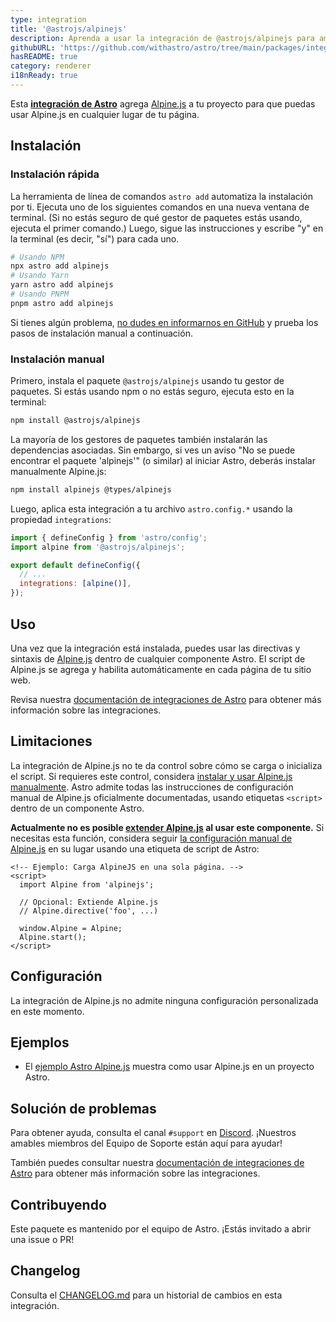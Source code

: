 ```yaml
---
type: integration
title: '@astrojs/alpinejs'
description: Aprenda a usar la integración de @astrojs/alpinejs para ampliar la compatibilidad de Alpinejs en tu proyecto de Astro.
githubURL: 'https://github.com/withastro/astro/tree/main/packages/integrations/alpinejs/'
hasREADME: true
category: renderer
i18nReady: true
---
```



Esta **[integración de Astro][astro-integration]** agrega [Alpine.js](https://alpinejs.dev/) a tu proyecto para que puedas usar Alpine.js en cualquier lugar de tu página.

## Instalación

### Instalación rápida

La herramienta de línea de comandos `astro add` automatiza la instalación por ti. Ejecuta uno de los siguientes comandos en una nueva ventana de terminal. (Si no estás seguro de qué gestor de paquetes estás usando, ejecuta el primer comando.) Luego, sigue las instrucciones y escribe "y" en la terminal (es decir, "sí") para cada uno.

```sh
# Usando NPM
npx astro add alpinejs
# Usando Yarn
yarn astro add alpinejs
# Usando PNPM
pnpm astro add alpinejs
```

Si tienes algún problema, [no dudes en informarnos en GitHub](https://github.com/withastro/astro/issues) y prueba los pasos de instalación manual a continuación.

### Instalación manual

Primero, instala el paquete `@astrojs/alpinejs` usando tu gestor de paquetes. Si estás usando npm o no estás seguro, ejecuta esto en la terminal:

```sh
npm install @astrojs/alpinejs
```

La mayoría de los gestores de paquetes también instalarán las dependencias asociadas. Sin embargo, si ves un aviso "No se puede encontrar el paquete 'alpinejs'" (o similar) al iniciar Astro, deberás instalar manualmente Alpine.js:

```sh
npm install alpinejs @types/alpinejs
```

Luego, aplica esta integración a tu archivo `astro.config.*` usando la propiedad `integrations`:

```js ins={2} "alpine()" title="astro.config.mjs"
import { defineConfig } from 'astro/config';
import alpine from '@astrojs/alpinejs';

export default defineConfig({
  // ...
  integrations: [alpine()],
});
```

## Uso

Una vez que la integración está instalada, puedes usar las directivas y sintaxis de [Alpine.js](https://alpinejs.dev/) dentro de cualquier componente Astro. El script de Alpine.js se agrega y habilita automáticamente en cada página de tu sitio web.

Revisa nuestra [documentación de integraciones de Astro][astro-integration] para obtener más información sobre las integraciones.

## Limitaciones

La integración de Alpine.js no te da control sobre cómo se carga o inicializa el script. Si requieres este control, considera [instalar y usar Alpine.js manualmente](https://alpinejs.dev/essentials/installation). Astro admite todas las instrucciones de configuración manual de Alpine.js oficialmente documentadas, usando etiquetas `<script>` dentro de un componente Astro.

**Actualmente no es posible [extender Alpine.js](https://alpinejs.dev/advanced/extending) al usar este componente.** Si necesitas esta función, considera seguir [la configuración manual de Alpine.js](https://alpinejs.dev/essentials/installation) en su lugar usando una etiqueta de script de Astro:

```astro title="src/pages/index.astro"
<!-- Ejemplo: Carga AlpineJS en una sola página. -->
<script>
  import Alpine from 'alpinejs';

  // Opcional: Extiende Alpine.js
  // Alpine.directive('foo', ...)

  window.Alpine = Alpine;
  Alpine.start();
</script>
```

## Configuración

La integración de Alpine.js no admite ninguna configuración personalizada en este momento.

## Ejemplos

*   El  [ejemplo Astro Alpine.js](https://github.com/withastro/astro/tree/latest/examples/framework-alpine) muestra como usar Alpine.js en un proyecto Astro.

## Solución de problemas

Para obtener ayuda, consulta el canal `#support` en [Discord](https://astro.build/chat). ¡Nuestros amables miembros del Equipo de Soporte están aquí para ayudar!

También puedes consultar nuestra [documentación de integraciones de Astro][astro-integration] para obtener más información sobre las integraciones.

## Contribuyendo

Este paquete es mantenido por el equipo de Astro. ¡Estás invitado a abrir una issue o PR!

## Changelog

Consulta el [CHANGELOG.md](https://github.com/withastro/astro/tree/main/packages/integrations/alpinejs/CHANGELOG.md) para un historial de cambios en esta integración.

[astro-integration]: /es/guides/integrations-guide/

[astro-ui-frameworks]: /es/core-concepts/framework-components/#usando-componente-de-framework
